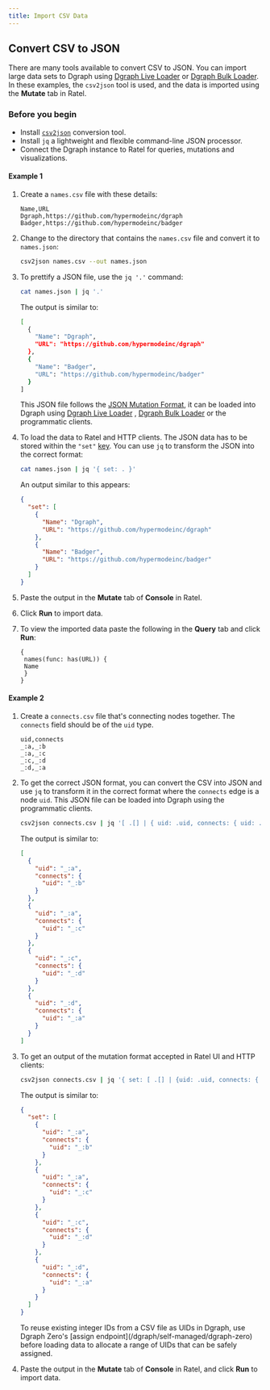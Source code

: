 ```yaml
---
title: Import CSV Data
---
```



<DgraphWIP />

## Convert CSV to JSON

There are many tools available to convert CSV to JSON. You can import large data
sets to Dgraph using [Dgraph Live Loader](/dgraph/admin/live-loader) or
[Dgraph Bulk Loader](/dgraph/admin/bulk-loader). In these examples, the
`csv2json` tool is used, and the data is imported using the **Mutate** tab in
Ratel.

### Before you begin

- Install [`csv2json`](https://www.npmjs.com/package/csv2json) conversion tool.
- Install `jq` a lightweight and flexible command-line JSON processor.
- Connect the Dgraph instance to Ratel for queries, mutations and
  visualizations.

#### Example 1

1. Create a `names.csv` file with these details:

   ```csv
   Name,URL
   Dgraph,https://github.com/hypermodeinc/dgraph
   Badger,https://github.com/hypermodeinc/badger
   ```

2. Change to the directory that contains the `names.csv` file and convert it to
   `names.json`:

   ```sh
   csv2json names.csv --out names.json
   ```

3. To prettify a JSON file, use the `jq '.'` command:

   ```sh
   cat names.json | jq '.'
   ```

   The output is similar to:

   ```sh
   [
     {
       "Name": "Dgraph",
       "URL": "https://github.com/hypermodeinc/dgraph"
     },
     {
       "Name": "Badger",
       "URL": "https://github.com/hypermodeinc/badger"
     }
   ]
   ```

   This JSON file follows the [JSON Mutation Format](/dgraph/dql/json), it can
   be loaded into Dgraph using [Dgraph Live Loader](./live-loader) ,
   [Dgraph Bulk Loader](./bulk-loader) or the programmatic clients.

4. To load the data to Ratel and HTTP clients. The JSON data has to be stored
   within the `"set"`
   [key](/dgraph/dql/json#json-syntax-using-raw-http-or-ratel-ui"). You can use
   `jq` to transform the JSON into the correct format:

   ```sh
   cat names.json | jq '{ set: . }'
   ```

   An output similar to this appears:

   ```json
   {
     "set": [
       {
         "Name": "Dgraph",
         "URL": "https://github.com/hypermodeinc/dgraph"
       },
       {
         "Name": "Badger",
         "URL": "https://github.com/hypermodeinc/badger"
       }
     ]
   }
   ```

5. Paste the output in the **Mutate** tab of **Console** in Ratel.
6. Click **Run** to import data.
7. To view the imported data paste the following in the **Query** tab and click
   **Run**:

   ```dql
   {
    names(func: has(URL)) {
    Name
    }
   }
   ```

#### Example 2

1. Create a `connects.csv` file that's connecting nodes together. The `connects`
   field should be of the `uid` type.

   ```csv
   uid,connects
   _:a,_:b
   _:a,_:c
   _:c,_:d
   _:d,_:a
   ```

2. To get the correct JSON format, you can convert the CSV into JSON and use
   `jq` to transform it in the correct format where the `connects` edge is a
   node `uid`. This JSON file can be loaded into Dgraph using the programmatic
   clients.

   ```sh
   csv2json connects.csv | jq '[ .[] | { uid: .uid, connects: { uid: .connects } } ]'
   ```

   The output is similar to:

   ```json
   [
     {
       "uid": "_:a",
       "connects": {
         "uid": "_:b"
       }
     },
     {
       "uid": "_:a",
       "connects": {
         "uid": "_:c"
       }
     },
     {
       "uid": "_:c",
       "connects": {
         "uid": "_:d"
       }
     },
     {
       "uid": "_:d",
       "connects": {
         "uid": "_:a"
       }
     }
   ]
   ```

3. To get an output of the mutation format accepted in Ratel UI and HTTP
   clients:

   ```sh
   csv2json connects.csv | jq '{ set: [ .[] | {uid: .uid, connects: { uid: .connects } } ] }'
   ```

   The output is similar to:

   ```json
   {
     "set": [
       {
         "uid": "_:a",
         "connects": {
           "uid": "_:b"
         }
       },
       {
         "uid": "_:a",
         "connects": {
           "uid": "_:c"
         }
       },
       {
         "uid": "_:c",
         "connects": {
           "uid": "_:d"
         }
       },
       {
         "uid": "_:d",
         "connects": {
           "uid": "_:a"
         }
       }
     ]
   }
   ```

   <Note>
     To reuse existing integer IDs from a CSV file as UIDs in Dgraph, use Dgraph
     Zero's [assign endpoint](/dgraph/self-managed/dgraph-zero) before loading
     data to allocate a range of UIDs that can be safely assigned.
   </Note>

4. Paste the output in the **Mutate** tab of **Console** in Ratel, and click
   **Run** to import data.
